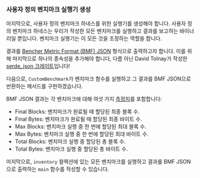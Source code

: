 
### 사용자 정의 벤치마크 실행기 생성

마지막으로, 사용자 정의 벤치마크 하네스를 위한 실행기를 생성해야 합니다.
사용자 정의 벤치마크 하네스는 우리가 작성한 모든 벤치마크를 실행하고 결과를 보고하는 바이너리일 뿐입니다.
벤치마크 실행기는 이 모든 것을 조정하는 역할을 합니다.

결과를 [Bencher Metric Format (BMF) JSON][bmf json] 형식으로 출력하고자 합니다.
이를 위해 마지막으로 하나의 종속성을 추가해야 합니다,
다름 아닌 David Tolnay가 작성한 [serde_json 크레이트][crates serde json]입니다!

<CargoTomlSerdeJson />

다음으로, `CustomBenchmark`가 벤치마크 함수를 실행하고
그 결과를 BMF JSON으로 반환하는 메서드를 구현하겠습니다.

<PlayGameRsRun />

BMF JSON 결과는 각 벤치마크에 대해 여섯 가지 [측정치][measures]를 포함합니다:

- Final Blocks: 벤치마크가 완료될 때 할당된 최종 블록 수.
- Final Bytes: 벤치마크가 완료될 때 할당된 최종 바이트 수.
- Max Blocks: 벤치마크 실행 중 한 번에 할당된 최대 블록 수.
- Max Bytes: 벤치마크 실행 중 한 번에 할당된 최대 바이트 수.
- Total Blocks: 벤치마크 실행 중 할당된 총 블록 수.
- Total Bytes: 벤치마크 실행 중 할당된 총 바이트 수.

마지막으로, `inventory` 컬렉션에 있는 모든 벤치마크를 실행하고
결과를 BMF JSON으로 출력하는 `main` 함수를 작성할 수 있습니다.

<PlayGameMain />

[bmf json]: /ko/docs/reference/bencher-metric-format/
[measures]: /ko/docs/explanation/benchmarking/#measure

[crates serde json]: https://crates.io/crates/serde_json